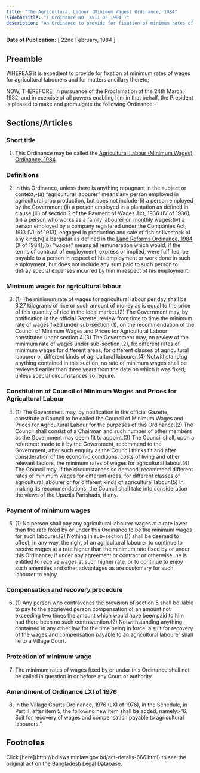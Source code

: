 ```yaml
---
title: "The Agricultural Labour (Minimum Wages) Ordinance, 1984"
sidebarTitle: "( Ordinance NO. XVII OF 1984 )"
description: "An Ordinance to provide for fixation of minimum rates of wages for agricultural labourers."
---
```


**Date of Publication:** [ 22nd February, 1984 ]

## Preamble

WHEREAS it is expedient to provide for fixation of minimum rates of wages for agricultural labourers and for matters ancillary thereto;

NOW, THEREFORE, in pursuance of the Proclamation of the 24th March, 1982, and in exercise of all powers enabling him in that behalf, the President is pleased to make and promulgate the following Ordinance:-

## Sections/Articles

### Short title

1. This Ordinance may be called the [Agricultural Labour (Minimum Wages) Ordinance, 1984](/act-666.html "Agricultural Labour (Minimum Wages) Ordinance, 1984").

### Definitions

2. In this Ordinance, unless there is anything repugnant in the subject or context,-(a) “agricultural labourer” means any person employed in agricultural crop production, but does not include-(i) a person employed by the Government;(ii) a person employed in a plantation as defined in clause (iii) of section 2 of the Payment of Wages Act, 1936 (IV of 1936);(iii) a person who works as a family labourer on monthly wages;(iv) a person employed by a company registered under the Companies Act, 1913 (VII of 1913), engaged in production and sale of fish or livestock of any kind;(v) a bargadar as defined in the [Land Reforms Ordinance, 1984](/act-665.html "Land Reforms Ordinance, 1984") (X of 1984);(b) “wages” means all remuneration which would, if the terms of contract of employment, express or implied, were fulfilled, be payable to a person in respect of his employment or work done in such employment, but does not include any sum paid to such person to defray special expenses incurred by him in respect of his employment.

### Minimum wages for agricultural labour

3. (1) The minimum rate of wages for agricultural labour per day shall be 3.27 kilograms of rice or such amount of money as is equal to the price of this quantity of rice in the local market.(2) The Government may, by notification in the official Gazette, review from time to time the minimum rate of wages fixed under sub-section (1), on the recommendation of the Council of Minimum Wages and Prices for Agricultural Labour constituted under section 4.(3) The Government may, on review of the minimum rate of wages under sub-section (2), fix different rates of minimum wages for different areas, for different classes of agricultural labourer or different kinds of agricultural labourer.(4) Notwithstanding anything contained in this section, no rate of minimum wages shall be reviewed earlier than three years from the date on which it was fixed, unless special circumstances so require.

### Constitution of Council of Minimum Wages and Prices for Agricultural Labour

4. (1) The Government may, by notification in the official Gazette, constitute a Council to be called the Council of Minimum Wages and Prices for Agricultural Labour for the purposes of this Ordinance.(2) The Council shall consist of a Chairman and such number of other members as the Government may deem fit to appoint.(3) The Council shall, upon a reference made to it by the Government, recommend to the Government, after such enquiry as the Council thinks fit and after consideration of the economic conditions, costs of living and other relevant factors, the minimum rates of wages for agricultural labour.(4) The Council may, if the circumstances so demand, recommend different rates of minimum wages for different areas, for different classes of agricultural labourer or for different kinds of agricultural labour.(5) In making its recommendations, the Council shall take into consideration the views of the Upazila Parishads, if any.

### Payment of minimum wages

5. (1) No person shall pay any agricultural labourer wages at a rate lower than the rate fixed by or under this Ordinance to be the minimum wages for such labourer.(2) Nothing in sub-section (1) shall be deemed to affect, in any way, the right of an agricultural labourer to continue to receive wages at a rate higher than the minimum rate fixed by or under this Ordinance, if under any agreement or contract or otherwise, he is entitled to receive wages at such higher rate, or to continue to enjoy such amenities and other advantages as are customary for such labourer to enjoy.

### Compensation and recovery procedure

6. (1) Any person who contravenes the provision of section 5 shall be liable to pay to the aggrieved person compensation of an amount not exceeding two times the amount which would have been paid to him had there been no such contravention.(2) Notwithstanding anything contained in any other law for the time being in force, a suit for recovery of the wages and compensation payable to an agricultural labourer shall lie to a Village Court.

### Protection of minimum wage

7. The minimum rates of wages fixed by or under this Ordinance shall not be called in question in or before any Court or authority.

### Amendment of Ordinance LXI of 1976

8. In the Village Courts Ordinance, 1976 (LXI of 1976), in the Schedule, in Part II, after item 5, the following new item shall be added, namely:-“6. Suit for recovery of wages and compensation payable to agricultural labourers.”

## Footnotes

<Note>
  Click [here](http://bdlaws.minlaw.gov.bd/act-details-666.html) to see the original act on the Bangladesh Legal Database.
</Note>
